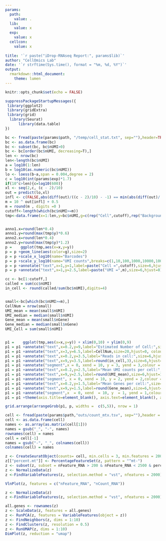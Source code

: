 ```yaml
---
params:
  path:
    value: .
  lib:
    value: x
  exp:
    value: x
  cellcon:
    value: x
  
title: '`r paste("iDrop-RNAseq Report:", params$lib)`'
author: "CellOmics Lab"
date: '`r strftime(Sys.time(), format = "%m, %d, %Y")`'
output:
  rmarkdown::html_document:
    theme: lumen
---
```


```r
knitr::opts_chunk$set(echo = FALSE)
```

```r
suppressPackageStartupMessages({
 library(ggplot2)
 library(gridExtra)
 library(grid)
  library(Seurat)
      library(data.table)
})


```


```r
bc <- fread(paste(params$path, "/temp/cell_stat.txt", sep=""),header=TRUE)
bc <- as.data.frame(bc)
bc <- subset(bc, bc$nUMI>0)
bc <- bc[order(bc$nUMI, decreasing=T),]
len <- nrow(bc)
len<-length(bc$nUMI)
a = log10(1:len)
b = log10(as.numeric(bc$nUMI))
lo <- loess(b~a,span = 0.004,degree = 2)
c = log10(int(params$exp)*1.7)
if(10^c>len){c=log10(600)}
xl <- seq(2,c, (c - 2)/10)
out = predict(lo,xl)
infl <- c(FALSE,abs(diff(out)/((c - 2)/10) - -1) == min(abs(diff(out)/((c - 2)/10)- -1)))
m = 10 ^ out[infl] + 0.5
m = round(m , digits =0 )
cutoff<-length(which(bc$nUMI>=m))
tmp<-data.frame(x=1:len,y=bc$nUMI,g=c(rep("Cell",cutoff),rep("Background",len-cutoff)))


anno1.x=round(len*0.4)
anno1.y=round(max(tmp$y)*0.6)
anno2.x=round(len*0.4)
anno2.y=round(max(tmp$y)*1.2)
p =    ggplot(tmp,aes(x=x,y=y))
p = p +geom_line(aes(color=g),size=2)
p = p +scale_x_log10(name="Barcodes")
p = p +scale_y_log10(name="UMI counts",breaks=c(1,10,100,1000,10000,100000),labels=c(1,10,100,"1k","10K","100K"))
p = p +annotate("text",x=1,y=1,label=paste("Cell =",cutoff),size=6,hjust=0)
p = p +annotate("text",x=1,y=2.5,label=paste("UMI =",m),size=6,hjust=0) + labs(color="")

cc <- bc[1:cutoff,]
called = sum(cc$nUMI)
in_cell <- round(called/sum(bc$nUMI),digits=4)


small<-bc[which(bc$nUMI>=m),]
CellNum = nrow(small)
UMI_mean = mean(small$nUMI)
UMI_median = median(small$nUMI)
Gene_mean = mean(small$nGene)
Gene_median = median(small$nGene)
UMI_Cell = sum(small$nUMI)


p1 =    ggplot(tmp,aes(x=x,y=y)) + xlim(0,10) + ylim(0,9)
p1 = p1 +annotate("text",x=0.2,y=9,label="Estimated Number of Cell:",size=10,hjust=0)
p1 = p1 +annotate("text",x=3,y=6.5,label=CellNum,size=20,hjust=0, colour="orange")
p1 = p1 +annotate("text",x=0.2,y=3.5,label="Reads in cell:",size=6,hjust=0)
p1 = p1 +annotate("text",x=9,y=3.5,label=round(in_cell,3),size=6,hjust=1)
p1 = p1 +annotate("segment",x = 0, xend = 10, y = 3, yend = 3,colour = "green")
p1 = p1 +annotate("text",x=0.2,y=2.5,label="Mean UMI counts per cell:",size=6,hjust=0)
p1 = p1 +annotate("text",x=9,y=2.5,label=round(UMI_mean),size=6,hjust=1)
p1 = p1 +annotate("segment", x = 0, xend = 10, y = 2, yend = 2,colour = "green")
p1 = p1 +annotate("text",x=0.2,y=1.5,label="Mean Genes per cell:",size=6,hjust=0)
p1 = p1 +annotate("text",x=9,y=1.5,label=round(Gene_mean),size=6,hjust=1)
p1 = p1 +annotate("segment",x  = 0, xend  = 10, y  = 1, yend = 1,colour = "green")
p1 = p1 +theme(axis.title=element_blank(), axis.text=element_blank(), axis.ticks=element_blank(),panel.background = element_blank(), panel.grid.major=element_blank(),panel.grid.minor = element_blank())

```


```r
grid.arrange(arrangeGrob(p1, p, widths =  c(5,5)), nrow = 1)
```

```r
cell <- fread(paste(params$path,"outs/count_mtx.tsv", sep=""),header = T)
cell <- as.data.frame(cell)
names <- as.array(as.matrix(cell[1]))
names = gsub("_", "-", names)
rownames(cell) = names
cell = cell[-1]
names = gsub("-", "_", colnames(cell))
colnames(cell) = names

z <- CreateSeuratObject(counts= cell, min.cells = 3, min.features = 200)
z[["percent.mt"]] <- PercentageFeatureSet(z, pattern = "^mt-")
z <- subset(z, subset = nFeature_RNA > 200 & nFeature_RNA < 2500 & percent.mt < 3)
z <- NormalizeData(z)
z <-FindVariableFeatures(z, selection.method = "vst", nfeatures = 2000)

VlnPlot(z, features = c("nFeature_RNA", "nCount_RNA"))
```
```r
z <- NormalizeData(z)
z <-FindVariableFeatures(z, selection.method = "vst", nfeatures = 2000)

all.genes <- rownames(z)
z <- ScaleData(z, features = all.genes)
z <- RunPCA(z, features = VariableFeatures(object = z))
z <- FindNeighbors(z, dims = 1:10)
z <- FindClusters(z, resolution = 0.5)
z <- RunUMAP(z, dims = 1:10)
DimPlot(z, reduction = "umap")

```


